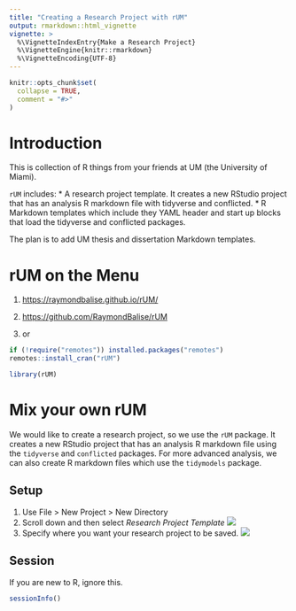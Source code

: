 ```yaml
---
title: "Creating a Research Project with rUM"
output: rmarkdown::html_vignette
vignette: >
  %\VignetteIndexEntry{Make a Research Project}
  %\VignetteEngine{knitr::rmarkdown}
  %\VignetteEncoding{UTF-8}
---
```


```r
knitr::opts_chunk$set(
  collapse = TRUE,
  comment = "#>"
)
```


# Introduction
This is collection of R things from your friends at UM (the University of Miami).

`rUM` includes:
* A research project template. It creates a new RStudio project that has an analysis R markdown file with tidyverse and conflicted.
* R Markdown templates which include they YAML header and start up blocks that load the tidyverse and conflicted packages.

The plan is to add UM thesis and dissertation Markdown templates.



# rUM on the Menu
1. <https://raymondbalise.github.io/rUM/>

1. <https://github.com/RaymondBalise/rUM>

1. or
```r
if (!require("remotes")) installed.packages("remotes")
remotes::install_cran("rUM")

library(rUM)
```


# Mix your own rUM
We would like to create a research project, so we use the `rUM` package. It creates a new RStudio project that has an analysis R markdown file using the `tidyverse` and `conflicted` packages. For more advanced analysis, we can also create R markdown files which use the `tidymodels` package.

## Setup
1. Use File > New Project > New Directory
1. Scroll down and then select *Research Project Template*
![](project_template.png)
1. Specify where you want your research project to be saved.
![](save_project_here.png)




## Session
If you are new to R, ignore this.
```r
sessionInfo()
```

